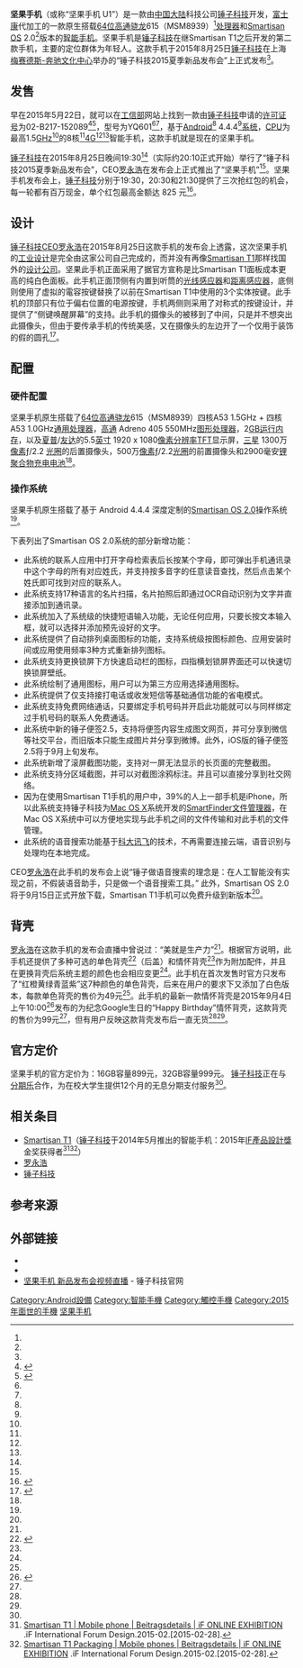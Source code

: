 {{noteTA
|G1=IT
|1=Google
|2=zh-hans:毫米;zh-hk:毫米;zh-tw:公釐;
|3=zh-hans:英寸;zh-hk:吋;zh-tw:吋;
|4=zh-hans:克;zh-hk:克;zh-tw:公克;
|5=zh-hans:程序; zh-tw:程式; zh-hk:程式;
|6=zh-hans:相册; zh-tw:相簿; zh-hk:相簿;
|7=zh-hans:软件; zh-cn:软件; zh-tw:軟體; zh-hk:軟體;
|8=zh-cn:界面; zh-tw:介面; zh-hk:介面;
|9=zh-cn:移动设备; zh-tw:行動裝置; zh-hk:手提裝置;
|10=zh-cn:移动操作系统; zh-tw:流動作業系統; zh-hk:流動作業系統;
|11=zh-cn:操作系统; zh-tw:作業系統; zh-hk:作業系統;
}}

{{Infobox Mobile
| name            = 坚果手机
| image           = 
| imagesize       = 
| manufacturer    = [[锤子科技|锤子科技]]
| carrier         = 
| available       = 2015年8月25日<ref name="announcement1">{{cite web |url=http://www.smartisan.com/special/?from=timeline&isappinstalled=0#/825-live |title=锤子科技2015夏季新品发布会 |publisher=[[锤子科技|锤子科技]] |date=2015-08-25 |accessdate=2015-08-25 |archive-date=2015-08-27 |archive-url=https://web.archive.org/web/20150827174327/http://www.smartisan.com/special/?from=timeline&isappinstalled=0#/825-live |dead-url=yes }}</ref>
| series          = 坚果
| predecessor     = 不存在
| status          = 已发售
| form            = 直板
| networks        = [[LTE-FDD|LTE/A-FDD Cat 4]]<ref name="qualcomm1">{{cite web |url=https://www.qualcomm.com/products/snapdragon/processors/comparison |title=Compare Snapdragon Processors - Qualcomm |publisher=Qualcomm |date=2015-08-23 |accessdate=2015-08-23 |archive-date=2017-05-02 |archive-url=https://web.archive.org/web/20170502020347/https://www.qualcomm.com/products/snapdragon/processors/comparison |dead-url=no }}</ref><br/>[[TD-LTE|TD-LTE]]<br/>[[HSPA+|HSPA+]], [[TD-SCDMA|TD-SCDMA]]<br/>[[WCDMA|WCDMA]]<br/>[[EDGE|EDGE]]<br/>[[GSM|GSM]]
| os              = [[Smartisan_OS|Smartisan OS 2.0]]（基于 Android 4.4.4 深度定制）<ref name="u1-specs" />
| cpu             = [[64位|64位]][[高通|高通]][[骁龙|骁龙]]615（MSM8939）<ref name="u1-specs" /><ref name="U1" /><br> 四核A53 1.5GHz + 四核A53 1.0GHz<ref name="u1-specs"/><ref name="qualcomm1"/><ref name="U1"/>
| gpu             = [[高通|高通]] Adreno 405 550MHz<ref name="u1-specs"/><ref name="qualcomm1"/>
| display         = 材质：[[夏普|夏普]]/[[友达|友达]] [[TFT|TFT]]<br/>尺寸：5.5 [[英寸|英寸]]<br/>分辨率：1920 x 1080 [[像素|像素]]<br/>403 [[PPI|PPI]]<br/>对比度：1000:1（标准）<br/>最大亮度：400 cd/m2（标准）<br/>面板：[[康宁|康宁]]第三代大猩猩玻璃<ref name="u1-specs"/>
| size            = 高度：152.9 毫米<br/>宽度：76.9 毫米<br/>厚度：9.0 毫米<ref name="u1-specs"/>
| weight          = 约 155 克<ref name="u1-specs"/>
| input           = 
| memory          = 2[[GB|GB]] [[隨機存取記憶體|RAM]]<ref name="u1-specs"/>
| memory_card     = 不支持
| storage         = 16G／32G<ref name="u1-specs"/>
| connectivity    = [[IEEE_802.11|IEEE 802.11 b/g/n]] [[无线网络|无线网络]]（支持 2.4 [[GHz|GHz]] 频段）<br/>[[蓝牙|蓝牙]] 4.0<br/>[[NFC|NFC]]<br/>[[Micro-USB|Micro-USB]]<ref name="u1-specs"/>
| rear_camera     = [[三星集團|三星]] 1300 万像素<br/>（ƒ/2.2 光圈，等效焦距约 28毫米 镜头）<br/>LED 闪光灯<ref name="u1-specs"/>
| front_camera    = 500 万像素<br/>（ƒ/2.2 光圈，等效焦距约 25毫米 镜头）<ref name="u1-specs"/>
| battery         = 内置 2900 mAh 锂聚合物充电电池<ref name="u1-specs"/>
| ringtone        =
| music           =
}}

'''坚果手机'''（或称“坚果手机 U1”）是一款由[[中国大陆|中国大陆]]科技公司[[锤子科技|锤子科技]]开发，[[富士康|富士康]]代加工的一款原生搭载[[64位|64位]][[高通|高通]][[骁龙|骁龙]]615（MSM8939）<ref name="u1-specs"/>[[处理器|处理器]]和[[Smartisan_OS|Smartisan OS]] 2.0<ref name="u1-specs"/>版本的[[智能手机|智能手机]]。坚果手机是[[锤子科技|锤子科技]]在继Smartisan T1之后开发的第二款手机，主要的定位群体为年轻人。这款手机于2015年8月25日[[锤子科技|锤子科技]]在上海[[梅赛德斯-奔驰文化中心|梅赛德斯-奔驰文化中心]]举办的“锤子科技2015夏季新品发布会”上正式发布<ref name="announcement1"/>。

==发售==
早在2015年5月22日，就可以在[[工信部|工信部]]网站上找到一款由[[锤子科技|锤子科技]]申请的[[许可证|许可证号]]为02-B217-152089<ref name="u1-license">{{cite web |url=http://www.tenaa.com.cn/WSFW/LicenceShow.aspx?code=YaXeafiy3c98st0iBZD%2biaypXuoRawNcOAGHoWBQxE8pMJIZS233%2ftHKnX8%2b4dNZ |title=电信设备进网管理 许可证相关信息 |publisher=[[工信部|工信部]] |date=2015-05-22 |accessdate=2015-08-25 |archive-date=2018-09-28 |archive-url=https://web.archive.org/web/20180928214518/http://www.tenaa.com.cn/WSFW/LicenceShow.aspx?code=YaXeafiy3c98st0iBZD%2biaypXuoRawNcOAGHoWBQxE8pMJIZS233%2ftHKnX8%2b4dNZ |dead-url=no }}</ref><ref name="u1-leaked-specs">{{cite web |url=http://shouji.tenaa.com.cn/Mobile/MobileDetail.aspx?code=3RO6qNmwfxLsbCPdWcNXJNo%2f2eEUEHBg |title=【锤子 YQ601手机】报价_参数_图片_锤子 YQ601手机报价_手机信息网 |publisher=[[工信部|工信部]] |date=2015-05-22 |accessdate=2015-08-25 |archive-date=2018-09-28 |archive-url=https://web.archive.org/web/20180928213948/http://shouji.tenaa.com.cn/Mobile/MobileDetail.aspx?code=3RO6qNmwfxLsbCPdWcNXJNo%2f2eEUEHBg |dead-url=no }}</ref>，型号为YQ601<ref name="u1-license"/><ref name="u1-leaked-specs"/>，基于[[Android|Android]]<ref name="u1-license"/> 4.4.4<ref name="u1-leaked-specs"/>[[操作系统|系统]]，[[CPU|CPU]]为最高1.5[[GHz|GHz]]<ref name="u1-leaked-specs"/>的8核<ref name="u1-leaked-specs"/>[[4G|4G]]<ref name="u1-license"/><ref name="u1-leaked-specs"/>智能手机，这款手机就是现在的坚果手机。

[[锤子科技|锤子科技]]在2015年8月25日晚间19:30<ref name="announcement1"/>（实际约20:10正式开始）举行了“锤子科技2015夏季新品发布会”，CEO[[罗永浩|罗永浩]]在发布会上正式推出了“坚果手机”<ref name="announcement1"/>。坚果手机发布会上，[[锤子科技|锤子科技]]分别于19:30，20:30和21:30提供了三次抢红包的机会，每一轮都有百万现金，单个红包最高金额达 825 元<ref name="u1-red-envelopes">{{cite web |url=http://marketing.smartisan.com/u1-red-envelopes/ |title=看锤子科技2015新品发布会直播，抢300万现金红包，等你准时来！ |publisher=[[锤子科技|锤子科技]] |date=2015-08-25 |accessdate=2015-08-25 |archive-date=2018-10-01 |archive-url=https://web.archive.org/web/20181001160034/http://marketing.smartisan.com/u1-red-envelopes/ |dead-url=no }}</ref>。

==设计==
[[锤子科技|锤子科技]][[CEO|CEO]][[罗永浩|罗永浩]]在2015年8月25日这款手机的发布会上透露，这次坚果手机的[[工业设计|工业设计]]是完全由这家公司自己完成的，而并没有再像[[Smartisan_T1|Smartisan T1]]那样找国外的[[设计公司|设计公司]]。坚果此手机正面采用了据官方宣称是比Smartisan T1面板成本更高的纯白色面板。此手机正面顶侧有内置到听筒的[[光线感应器|光线感应器]]和[[距离感应器|距离感应器]]，底侧则使用了虚拟的電容按键替换了以前在Smartisan T1中使用的3个实体按键。此手机的顶部只有位于偏右位置的电源按键，手机两侧则采用了对称式的按键设计，并提供了“侧键唤醒屏幕”的支持。此手机的摄像头的被移到了中间，只是并不想突出此摄像头，但由于要传承手机的传统美感，又在摄像头的左边开了一个仅用于装饰的假的圆孔<ref name="announcement2">{{cite web |url=http://live.sina.com.cn/zt/l/v/tech/cz2015/ |title=锤子科技2015夏季新品发布会直播 |publisher=[[新浪网|新浪网]] |date=2015-08-25 |accessdate=2015-08-25 |archive-date=2015-08-28 |archive-url=https://web.archive.org/web/20150828022927/http://live.sina.com.cn/zt/l/v/tech/cz2015 |dead-url=no }}</ref>。

== 配置 ==
=== 硬件配置 ===
坚果手机原生搭载了[[64位|64位]][[高通|高通]][[骁龙|骁龙]]615（MSM8939）四核A53 1.5GHz + 四核A53 1.0GHz[[通用处理器|通用处理器]]，[[高通|高通]] Adreno 405 550MHz[[图形处理器|图形处理器]]，2[[GB|GB]][[随机存取内存|运行内存]]，以及[[夏普|夏普]]/[[友达|友达]]的5.5[[英寸|英寸]] 1920 x 1080[[像素|像素]][[分辨率|分辨率]][[TFT|TFT]]显示屏，[[三星集團|三星]] 1300万[[像素|像素]]ƒ/2.2 [[光圈|光圈]]的后置摄像头，500万[[像素|像素]]ƒ/2.2[[光圈|光圈]]的前置摄像头和2900毫安[[锂聚合物充电电池|锂聚合物充电电池]]<ref name="u1-specs"/>。

=== 操作系统 ===
{{main|Smartisan OS}}
坚果手机原生搭载了基于 Android 4.4.4 深度定制的[[Smartisan_OS|Smartisan OS 2.0]]操作系统<ref name="announcement2"/>。

下表列出了Smartisan OS 2.0系统的部分新增功能：
*此系统的联系人应用中打开字母检索表后长按某个字母，即可弹出手机通讯录中这个字母的所有对应姓氏，并支持按多音字的任意读音查找，然后点击某个姓氏即可找到对应的联系人。
*此系统支持17种语言的名片扫描，名片拍照后即通过OCR自动识别为文字并直接添加到通讯录。
*此系统加入了系统级的快捷短语输入功能，无论任何应用，只要长按文本输入框，就可以选择并添加预先设好的文字。
*此系统提供了自动排列桌面图标的功能，支持系统级按图标颜色、应用安装时间或应用使用频率3种方式重新排列图标。
*此系统支持更换锁屏下方快速启动栏的图标，四指横划锁屏界面还可以快速切换锁屏壁纸。
*此系统绘制了通用图标，用户可以为第三方应用选择通用图标。
*此系统提供了仅支持接打电话或收发短信等基础通信功能的省电模式。
*此系统支持免费网络通话，只要绑定手机号码并开启此功能就可以与同样绑定过手机号码的联系人免费通话。
*此系统中新的锤子便签2.5，支持将便签内容生成图文网页，并可分享到微信等社交平台，而旧版本只能生成图片并分享到微博。此外，iOS版的锤子便签2.5将于9月上旬发布。
*此系统新增了滚屏截图功能，支持对一屏无法显示的长页面的完整截图。
*此系统支持分区域截图，并可以对截图涂鸦标注。并且可以直接分享到社交网络。
*因为在使用Smartisan T1手机的用户中，39%的人上一部手机是iPhone，所以此系统支持锤子科技为[[Mac_OS_X|Mac OS X]]系统开发的[[SmartFinder|SmartFinder]][[文件管理器|文件管理器]]，在Mac OS X系统中可以方便地实现与此手机之间的文件传输和对此手机的文件管理。
*此系统的语音搜索功能基于[[科大讯飞|科大讯飞]]的技术，不再需要连接云端，语音识别与处理均在本地完成。

CEO[[罗永浩|罗永浩]]在此手机的发布会上说“锤子做语音搜索的理念是：在人工智能没有实现之前，不假装语音助手，只是做一个语音搜索工具。”
此外，Smartisan OS 2.0将于9月15日正式开放下载，Smartisan T1手机可以免费升级到新版本<ref name="announcement2"/>。

== 背壳 ==
[[罗永浩|罗永浩]]在这款手机的发布会直播中曾说过：“美就是生产力”<ref name="announcement2"/>。根据官方说明，此手机还提供了多种可选的单色背壳<ref name="u1-store">{{cite web |url=http://store.smartisan.com |title=官方在线商城 - Smartisan |publisher=[[锤子科技|锤子科技]] |date=2015-09-04 |accessdate=2015-09-04 |archive-url=https://web.archive.org/web/20150904061828/http://store.smartisan.com/ |archive-date=2015-09-04 |dead-url=yes }}</ref>（后盖）和情怀背壳<ref name="u1-store"/>作为附加配件，并且在更换背壳后系统主题的颜色也会相应变更<ref name="announcement2"/>。此手机在首次发售时官方只发布了“红橙黄绿青蓝紫”这7种颜色的单色背壳，后来在用户的要求下又添加了白色版本，每款单色背壳的售价为49元<ref name="u1-store"/>。此手机的最新一款情怀背壳是2015年9月4日上午10:00<ref name="u1-bbs">{{cite web |url=http://bbs.smartisan.com/thread-140980-4-1.html |title=提醒帖——情怀后盖开卖时间（内详）-第4页-锤子科技官方论坛 |publisher=[[锤子科技|锤子科技]] |date=2015-09-04 |accessdate=2015-09-04 |archive-date=2018-10-01 |archive-url=https://web.archive.org/web/20181001162930/http://bbs.smartisan.com/thread-140980-4-1.html |dead-url=no }}</ref>发布的为纪念Google生日的“Happy Birthday”情怀背壳，这款背壳的售价为99元<ref name="u1-store"/>，但有用户反映这款背壳发布后一直无货<ref name="u1-bbs"/><ref name="u1-store"/>。

== 官方定价 ==
坚果手机的官方定价为：16GB容量899元，32GB容量999元。
[[锤子科技|锤子科技]]正在与[[分期乐|分期乐]]合作，为在校大学生提供12个月的无息分期支付服务<ref name="announcement2"/>。

== 相关条目 ==
*[[Smartisan_T1|Smartisan T1]]（[[锤子科技|锤子科技]]于2014年5月推出的智能手机：2015年[[IF產品設計獎|IF產品設計獎]]金奖获得者<ref>[http://exhibition.ifdesign.de/entrydetails_en.html?beitrag_id=147256 Smartisan T1 | Mobile phone | Beitragsdetails | iF ONLINE EXHIBITION] {{webarchive|url=https://web.archive.org/web/20150301135811/http://exhibition.ifdesign.de/entrydetails_en.html?beitrag_id=147256 |date=2015-03-01 }}.iF International Forum Design.2015-02.[2015-02-28].</ref><ref>[http://exhibition.ifdesign.de/entrydetails_en.html?mode=aus&offset=21 Smartisan T1 Packaging | Mobile phones | Beitragsdetails | iF ONLINE EXHIBITION] {{webarchive|url=https://web.archive.org/web/20150227003601/http://exhibition.ifdesign.de/entrydetails_en.html?mode=aus&offset=21 |date=2015-02-27 }}.iF International Forum Design.2015-02.[2015-02-28].</ref>）
* [[罗永浩|罗永浩]]
* [[锤子科技|锤子科技]]

==参考来源==
{{Reflist|40em|refs=
<ref name="u1-specs">{{cite web |url=http://www.smartisan.com/jianguo/#/spec |title=坚果手机 - 技术规格 |publisher=[[锤子科技|锤子科技]] |date= 2015-08-25 |accessdate = 2015-08-25}}</ref>
<ref name="U1">[http://tech.sina.com.cn/mobile/n/n/2015-08-21/doc-ifxhcvry0770676.shtml 就差售价了 锤子新品坚果U1全方位曝光].新浪科技.2015-08-21.[2015-08-24].</ref>
}}

== 外部链接 ==
* {{Official|http://www.smartisan.com/}}
* {{Sinaweibo|5579377466|坚果手机}}
* [http://www.smartisan.com/special/?from=timeline&isappinstalled=0#/825-live 坚果手机 新品发布会视频直播] {{Wayback|url=http://www.smartisan.com/special/?from=timeline&isappinstalled=0#/825-live |date=20150827174327 }} - 锤子科技官网
{{Smartisan}}
[[Category:Android設備|Category:Android設備]]
[[Category:智能手機|Category:智能手機]]
[[Category:觸控手機|Category:觸控手機]]
[[Category:2015年面世的手機|Category:2015年面世的手機]]
[[Category:锤子科技|坚果手机]]